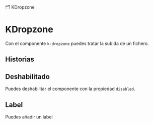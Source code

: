 
<Meta of={KDropzoneStories} />

<SHead image="https://media2.giphy.com/media/JIX9t2j0ZTN9S/giphy.gif?cid=ecf05e47k3mnhrb7yc36brvbtq2tz34x1c5odz3ckvei9tmc&rid=giphy.gif&ct=g">🗂️ KDropzone</SHead>

# KDropzone

Con el componente `k-dropzone` puedes tratar la subida de un fichero.

<Primary />

## Historias

## **Deshabilitado**
Puedes deshabilitar el componente con la propiedad `disabled`.

<Canvas of={KDropzoneStories.Disabled} />

## **Label**
Puedes añadir un label

<Canvas of={KDropzoneStories.Label} />


<Controls />
